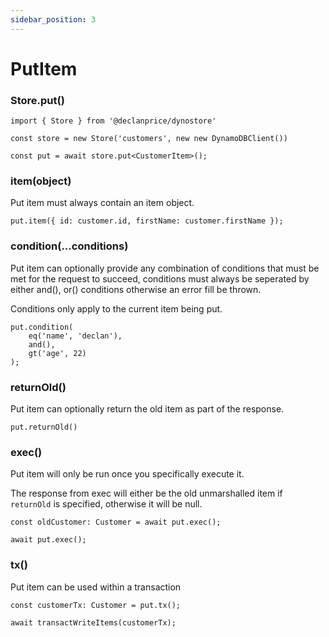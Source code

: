 ```yaml
---
sidebar_position: 3
---
```


# PutItem

### Store.put()

```tsx
import { Store } from '@declanprice/dynostore'

const store = new Store('customers', new new DynamoDBClient())

const put = await store.put<CustomerItem>();
```

### item(object)

Put item must always contain an item object.

```tsx
put.item({ id: customer.id, firstName: customer.firstName });
```

### condition(...conditions)

Put item can optionally provide any combination of conditions that must be met for the request to succeed, conditions must always be seperated by either and(), or() conditions otherwise an error fill be thrown.

Conditions only apply to the current item being put.

```tsx
put.condition(
    eq('name', 'declan'),
    and(),
    gt('age', 22)
);
```

### returnOld()

Put item can optionally return the old item as part of the response.

```tsx
put.returnOld()
```

### exec()

Put item will only be run once you specifically execute it.

The response from exec will either be the old unmarshalled item if `returnOld` is specified, otherwise it will be null.

```tsx
const oldCustomer: Customer = await put.exec();

await put.exec();
```

### tx()

Put item can be used within a transaction

```tsx
const customerTx: Customer = put.tx();

await transactWriteItems(customerTx);
```
